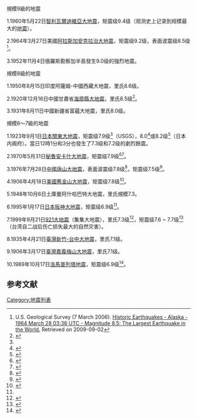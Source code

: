 {{多個問題|

{{Rewrite|time=2022-03-20T01:24:44+00:00}}
{{更新|date=2018年2月}}
{{refimprove|date=2018年2月}}
}}
{{noteTA |G1=Earthquake}}

規模9級的地震

1.1960年5月22日[[1960年智利大地震|智利瓦爾迪維亞大地震]]，矩震级9.4级（观测史上记录到规模最大的[[地震|地震]]）。

2.1964年3月27日美國[[耶穌受難日地震|阿拉斯加安克拉治大地震]]，矩震级9.2级，表面波震级8.5级<ref>U.S. Geological Survey (7 March 2006).  [http://earthquake.usgs.gov/regional/states/events/1964_03_28.php Historic Earthquakes - Alaska - 1964 March 28 03:36 UTC - Magnitude 8.5: The Largest Earthquake in the World.] {{Wayback|url=http://earthquake.usgs.gov/regional/states/events/1964_03_28.php |date=20090825173010 }} Retrieved on 2009-09-02</ref>。

3.1952年11月4日俄羅斯勘察加半島發生9.0级的強烈地震。{{Fact}}

規模8級的地震

1.1950年8月15日印度阿薩姆-中國西藏大地震，里氏8.6级。

2.1920年12月16日中國甘肅省[[海原大地震|海原縣大地震]]，里氏8.5级<ref name=":0">{{Cite web|url=http://earthquake.usgs.gov/regional/world/most_destructive.php|title=Most Destructive Known Earthquakes on Record in the World|accessdate=2018-02-13|date=2009-09-01|deadurl=yes|archiveurl=https://web.archive.org/web/20090901233953/http://earthquake.usgs.gov/regional/world/most_destructive.php|archivedate=2009-09-01}}</ref>。

3.1931年8月11日中國新疆省富蘊大地震，里氏8.0级。{{Fact}}

規模6～7級的地震

1.1923年9月1日[[关东大地震|日本關東大地震]]，矩震级7.9级<ref name=":0" />（USGS），8.0<ref>{{cite web|author1=行谷佑一|author2=佐竹健治|author3=宍倉正展|title=南関東沿岸の地殻上下変動から推定した 1703 年元禄関東地震と1923 年大正関東地震の断層モデル|url=https://www.gsj.jp/data/actfault-eq/h22seika/pdf/namegaya.pdf|accessdate=2018-02-14|archive-date=2016-03-05|archive-url=https://web.archive.org/web/20160305054106/https://www.gsj.jp/data/actfault-eq/h22seika/pdf/namegaya.pdf|dead-url=no}}</ref>或8.2级<ref>{{Cite web|url=http://www.bousai.go.jp/kaigirep/chuobou/senmon/shutochokkajishinmodel/pdf/dansoumodel_01.pdf|title=首都直下のＭ７クラスの地震及び相模トラフ沿いのＭ８クラスの地震等の震源断層モデルと震度分布・津波高等に関する報告書|accessdate=|author=|date=|publisher=|archive-date=2015-09-23|archive-url=https://web.archive.org/web/20150923194704/http://www.bousai.go.jp/kaigirep/chuobou/senmon/shutochokkajishinmodel/pdf/dansoumodel_01.pdf|dead-url=no}}</ref>（日本内阁府）。當日12時1分和3分也發生了7.3级和7.2级的劇烈餘震。

2.1970年5月31日[[1970年安卡什地震|秘魯安卡什大地震]]，矩震级7.9级<ref name=":1">{{Cite web|url=http://www.isc.ac.uk/iscgem/index.php|title=ISC-GEM Global Instrumental Earthquake Catalogue (1900–2009)|accessdate=2018-02-13|author=|date=|work=www.isc.ac.uk|publisher=|archive-date=2016-11-25|archive-url=https://web.archive.org/web/20161125091901/http://www.isc.ac.uk/iscgem/index.php|dead-url=no}}</ref><ref>{{Cite book|url=https://www.worldcat.org/oclc/51272640|title=A List of Deadly Earthquakes in the World: 1500–2000", International Handbook of Earthquake & Engineering Seismology|last=1940-|first=Lee, William Hung Kan,|last2=Education.|first2=International Association of Seismology and Physics of the Earth's Interior. Committee on|last3=Engineering.|first3=International Association for Earthquake|date=2002-2003|publisher=Academic Press|year=|isbn=9780124406520|location=Amsterdam|pages=|chapter=International handbook of earthquake and engineering seismology|oclc=51272640|access-date=2018-02-13|archive-date=2019-09-18|archive-url=https://web.archive.org/web/20190918175051/https://www.worldcat.org/title/international-handbook-of-earthquake-and-engineering-seismology/oclc/51272640|dead-url=no}}</ref>。

3.1976年7月28日[[唐山大地震|中國唐山大地震]]，表面波震级7.8级<ref>{{Cite book|url=https://www.worldcat.org/oclc/45791413|title=Early Warning Systems for Natural Disaster Reduction|last=1944-|first=Zschau, Jochen,|last2=1954-|first2=Küppers, Andreas N.,|last3=Germany)|first3=International IDNDR-Conference on Early Warning Systems for the Reduction of Natural Disasters (1998 : Potsdam,|date=2003|publisher=Springer|year=|isbn=3540679626|location=Berlin|pages=|chapter=Early warning systems for natural disaster reduction|oclc=45791413|access-date=2018-02-13|archive-date=2019-09-18|archive-url=https://web.archive.org/web/20190918175056/https://www.worldcat.org/title/early-warning-systems-for-natural-disaster-reduction/oclc/45791413|dead-url=no}}</ref>，矩震级7.5级<ref>{{Cite web|url=http://earthquake.usgs.gov/earthquakes/world/events/1976_07_27.php|title=Historic Earthquakes|accessdate=2018-02-13|date=2011-08-09|deadurl=yes|archiveurl=https://web.archive.org/web/20110809132059/http://earthquake.usgs.gov/earthquakes/world/events/1976_07_27.php|archivedate=2011-08-09}}</ref>。

4.1906年4月18日[[1906年舊金山大地震|美國舊金山大地震]]，矩震级7.8级<ref>{{Cite web|url=http://seismo.berkeley.edu/faq/1906_0.html|title=BSL FAQ: 1906 Earthquake|accessdate=2018-02-13|date=2008-03-27|deadurl=yes|archiveurl=https://web.archive.org/web/20080327145305/http://seismo.berkeley.edu/faq/1906_0.html|archivedate=2008-03-27}}</ref>。

5.1948年10月6日土庫曼阿什哈巴特大地震，里氏規模7.3。{{Fact}}

6.1995年1月17日[[阪神大地震|日本阪神大地震]]，矩震级6.9级<ref name=":1" />。

7.1999年9月21日[[921大地震|921大地震]]（集集大地震），里氏7.3级<ref>{{Cite web|url=http://scman.cwb.gov.tw/eqv5/special/19990921/1999092101471273043.htm|title=921大地震地震報告|accessdate=2018-02-13|date=2008-02-01|last=交通部中央氣象局|work=scman.cwb.gov.tw|language=zh-TW|archive-url=https://web.archive.org/web/20160422154809/http://scman.cwb.gov.tw/eqv5/special/19990921/1999092101471273043.htm|archive-date=2016-04-22|dead-url=yes}}</ref>，矩震级7.6 ~ 7.7级<ref>{{Cite web|url=http://neic.usgs.gov/neis/eq_depot/1999/eq_990920/|title=USGS Earthquake Report|accessdate=|author=|date=|publisher=|deadurl=yes|archiveurl=https://web.archive.org/web/20080511234543/http://neic.usgs.gov/neis/eq_depot/1999/eq_990920/|archivedate=2008-05-11}}</ref>（台湾自二战后伤亡损失最大的自然灾害）。

8.1935年4月21日[[1935年新竹－台中地震|臺灣新竹-台中大地震]]，里氏7.1级。

9.1906年3月17日[[1906年梅山地震|臺灣嘉義梅山大地震]]，里氏7.1级。

10.1989年10月17日[[1989年洛馬普列塔地震|洛馬普列塔地震]]，矩震级6.9级<ref>{{Cite book|url=https://www.worldcat.org/oclc/43476250|title=The geotechnical aspects|last=Institute.|first=Earthquake Engineering Research|last2=Calif.)|first2=Symposium on Practical Lessons from the Loma Prieta Earthquake (1993 : San Francisco,|date=1994|publisher=National Academy Press|year=|isbn=9780309050302|location=Washington, D.C.|pages=|chapter=Practical Lessons from the Loma Prieta Earthquake : Report from a Symposium Sponsored by the Geotechnical Board and the Board on Natural Disasters of the National Research Council : Symposium Held in Conjunction with the Earthquake Engineering Research Institute ... [et al.].|oclc=43476250|access-date=2018-02-13|archive-date=2019-09-18|archive-url=https://web.archive.org/web/20190918175027/https://www.worldcat.org/title/practical-lessons-from-the-loma-prieta-earthquake-report-from-a-symposium-sponsored-by-the-geotechnical-board-and-the-board-on-natural-disasters-of-the-national-research-council-symposium-held-in-conjunction-with-the-earthquake-engineering-research-institute-et-al/oclc/43476250|dead-url=no}}</ref>。

== 参考文献 ==
{{reflist}}

{{各年地震}}

[[Category:地震列表|Category:地震列表]]